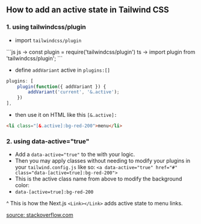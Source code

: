 ## How to add an active state in Tailwind CSS

### 1. using tailwindcss/plugin
- import `tailwindcss/plugin`
<CodeHeader text="tailwind.config.js" />
```js
js -> const plugin = require('tailwindcss/plugin')
ts -> import plugin from 'tailwindcss/plugin';
```

- define `addVariant` active in `plugins:[]`
```js
plugins: [
	plugin(function({ addVariant }) {
		addVariant('current', '&.active');
	})
],
```

- then use it on HTML like this `[&.active]:`
```html
<li class="[&.active]:bg-red-200">menu</li>
```

### 2. using data-active="true"
- Add a `data-active="true"` to the with your logic. 
- Then you may apply classes without needing to modify your plugins in your `tailwind.config.js` like so: `<a data-active="true" href="#" class="data-[active=true]:bg-red-200">`
- This is the active class name from above to modify the background color:
- `data-[active=true]:bg-red-200`

^ This is how the Next.js `<Link></Link>` adds active state to menu links.

[source: stackoverflow.com](https://stackoverflow.com/questions/73527500/tailwind-css-active-class-only-works-while-continuing-to-click-the-button/73528462#73528462)